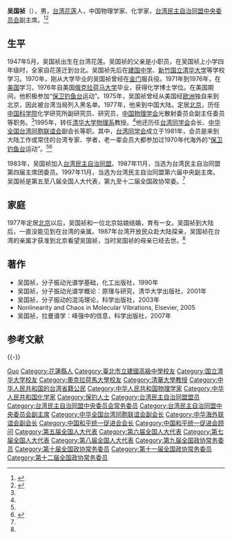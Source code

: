 {{about|台盟中央副主席|中华民国高级官员|吳國楨|画界“锦州八老” 之一|吴国祯 (画家)}}

'''吴国祯'''（{{bd|1947年|5月||}}），男，[[台湾|台湾]][[花蓮縣|花莲]]人，中国物理学家、化学家，[[台湾民主自治同盟中央委员会|台湾民主自治同盟中央委员会]]副主席。<ref name=sohu>{{Cite web|title=简历：全国政协委员吴国祯(台湾民主自治同盟)|url=http://news.sohu.com/20060220/n241921236.shtml|accessdate=2006-02-20|work=搜狐|archive-date=2016-03-04|archive-url=https://web.archive.org/web/20160304204402/http://news.sohu.com/20060220/n241921236.shtml|dead-url=no}}</ref><ref name=zgxww>{{Cite web|title=台盟副主席吴国祯：增进两岸年轻人了解非常重要|url=http://www.chinanews.com/tw/2012/02-08/3654424.shtml|accessdate2012-02-08=|work=中国新闻网|accessdate=2014-11-23|archive-date=2015-09-24|archive-url=https://web.archive.org/web/20150924110245/http://www.chinanews.com/tw/2012/02-08/3654424.shtml|dead-url=no}}</ref>

== 生平 ==
1947年5月，吴国祯出生在台湾花莲。吴国祯的父亲是小职员，在吴国祯上小学四年级时，全家自花莲迁到台北。吴国祯先后在[[臺北市立建國高級中學|建国中学]]、[[新竹市|新竹]][[国立清华大学|国立清华大学]]等学校学习。1970年，刚从大学毕业的吴国祯曾经在[[金门|金门]]服兵役。1971年到1976年，在[[美国|美国]]学习，1976年自美国[[俄克拉荷马大学|俄克拉荷马大学]]毕业，获得化学博士学位。在美国期间，他积极参加“[[保卫钓鱼台|保卫钓鱼台]]运动”。1975年，吴国祯曾经从美国经[[欧洲|欧洲]]独自来到北京，因此被台湾当局列入黑名单。1977年，他来到中国大陆，定居[[北京|北京]]，历任[[中国科学院|中国科学院]]化学研究所副研究员、研究员，[[中国物理学会|中国物理学会]]光散射委员会副主任委员等职务。<ref name=sohu/>1995年，转任[[清华大学物理系|清华大学物理系]]教授。<ref name=zgxww/>他还历任[[台湾同学会|台湾同学会]]会长、[[中华全国台湾同胞联谊会|中华全国台湾同胞联谊会]]副会长等职。其中，[[台湾同学会|台湾同学会]]成立于1981年，会员是来到大陆工作或常住的台湾专家、学者，老一辈会员大都参加过1970年代海外的“[[保卫钓鱼台|保卫钓鱼台]]运动”。<ref name=zgxww/><ref>{{Cite web|title=吴国祯当选台湾同学会会长|url=http://news.xinhuanet.com/tw/2012-09/25/c_113203415.htm|accessdate=2012-09-25|work=新华网|archive-date=2012-10-25|archive-url=https://web.archive.org/web/20121025121750/http://news.xinhuanet.com/tw/2012-09/25/c_113203415.htm|dead-url=no}}</ref>

1983年，吴国祯加入[[台湾民主自治同盟|台湾民主自治同盟]]。1987年11月，当选为台湾民主自治同盟第四届主席团委员。1997年11月，当选为台湾民主自治同盟第六届中央副主席。吴国祯是第五至八届全国人大代表，第九至十二届全国政协常委。<ref name=sohu/>

== 家庭 ==
1977年定居[[北京|北京]]以后，吴国祯和一位北京姑娘结婚，育有一女。吴国祯到大陆后，一直没能见到在台湾的亲属。1987年台湾开放民众赴大陆探亲，吴国祯在台湾的亲属才获准到北京看望吴国祯，当时吴国祯的母亲已经去世。<ref name=zgxww/>

== 著作 ==
* 吴国祯，分子振动光谱学基础，化工出版社，1990年
* 吴国祯，分子振动光谱学概论：原理与研究，清华大学出版社，2001年
* 吴国祯，分子振动的混沌理论，科学出版社，2003年
* Nonlinearity and Chaos in Molecular Vibrations, Elsevier, 2005
* 吴国祯，拉曼谱学：峰强中的信息，科学出版社，2007年

== 参考文献 ==
{{Reflist}}

{{-}}
{{Navboxes 
| title  = 吴国祯在[[中华海外联谊会|中华海外联谊会]]的职务
| list1  =
{{中华海外联谊会第四届理事会}}
{{中华海外联谊会第五届理事会}}
}}
{{Navboxes 
| title  = 吴国祯在[[台湾民主自治同盟|台湾民主自治同盟]]的职务
| list1  =
{{台湾民主自治同盟第三届总部理事会}}
{{台湾民主自治同盟第四届中央委员会}}
{{台湾民主自治同盟第五届中央委员会}}
{{台湾民主自治同盟第六届中央委员会}}
{{台湾民主自治同盟第七届中央委员会}}
{{台湾民主自治同盟第八届中央委员会}}
{{台湾民主自治同盟第九届中央委员会}}
}}
{{Navboxes 
| title  = 吴国祯在[[中华全国台湾同胞联谊会|中华全国台湾同胞联谊会]]的职务
| list1  =
{{中华全国台湾同胞联谊会第二届理事会}}
{{中华全国台湾同胞联谊会第五届理事会}}
{{中华全国台湾同胞联谊会第九届理事会}}
}}
{{Navboxes 
| title  = 吴国祯在[[中国和平统一促进会|中国和平统一促进会]]的职务
| list1  =
{{中国和平统一促进会第一届理事会}}
{{中国和平统一促进会第八届理事会}}
}}

{{Authority control}}

{{DEFAULTSORT:Wu吴}}
[[Category:吴姓|Guo]]
[[Category:花蓮縣人|Category:花蓮縣人]]
[[Category:臺北市立建國高級中學校友|Category:臺北市立建國高級中學校友]]
[[Category:国立清华大学校友|Category:国立清华大学校友]]
[[Category:奧克拉荷馬大學校友|Category:奧克拉荷馬大學校友]]
[[Category:清華大學教授|Category:清華大學教授]]
[[Category:中华人民共和国的台湾省籍公民|Category:中华人民共和国的台湾省籍公民]]
[[Category:中华人民共和国物理学家|Category:中华人民共和国物理学家]]
[[Category:中华人民共和国化学家|Category:中华人民共和国化学家]]
[[Category:保钓人士|Category:保钓人士]]
[[Category:台湾民主自治同盟盟员|Category:台湾民主自治同盟盟员]]
[[Category:台湾民主自治同盟中央委员会常务委员|Category:台湾民主自治同盟中央委员会常务委员]]
[[Category:台湾民主自治同盟中央委员会副主席|Category:台湾民主自治同盟中央委员会副主席]]
[[Category:中华全国台湾同胞联谊会副会长|Category:中华全国台湾同胞联谊会副会长]]
[[Category:中华海外联谊会副会长|Category:中华海外联谊会副会长]]
[[Category:中国和平统一促进会会长|Category:中国和平统一促进会会长]]
[[Category:中国和平统一促进会顾问|Category:中国和平统一促进会顾问]]
[[Category:第五届全国人大代表|Category:第五届全国人大代表]]
[[Category:第六届全国人大代表|Category:第六届全国人大代表]]
[[Category:第七届全国人大代表|Category:第七届全国人大代表]]
[[Category:第八届全国人大代表|Category:第八届全国人大代表]]
[[Category:第九届全国政协常务委员|Category:第九届全国政协常务委员]]
[[Category:第十届全国政协常务委员|Category:第十届全国政协常务委员]]
[[Category:第十一届全国政协常务委员|Category:第十一届全国政协常务委员]]
[[Category:第十二届全国政协常务委员|Category:第十二届全国政协常务委员]]